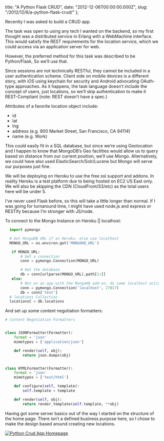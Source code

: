   title: "A Python Flask CRUD",
  date: "2012-12-06T00:00:00.000Z",
  slug: "/2012/12/6/a-python-flask-crud/"
};

Recently I was asked to build a CRUD app.

The task was open to using any tech I wanted on the backend,
so my first thought was a distributed service in Erlang with
a WebMachine interface. This would satisfy the REST
requirements for the location service, which we could access
via an application server for web.

However, the preferred method for this task was described to
be Python/Flask, So we’ll use that.

Since sessions are not technically RESTful, they cannot be
included in a user authentication scheme. Client side on
mobile devices is a different story, with iOS using keychain
for security and Android advocating OAuth-type approaches.
As it happens, the task language doesn’t include the concept
of users, just locations, so we’ll skip authentication to
make it REST-Compliant (note: REST doesn’t have a spec.)

Attributes of a favorite location object include:

- id
- lat
- lng
- address (e.g. 800 Market Street, San Francisco, CA 94114)
- name (e.g. Work)

This could easily fit in a SQL database, but since we’re
using Geolocation and I happen to know that MongoDB’s Geo
facilities would allow us to query based on distance from
our current position, we’ll use Mongo. Alternatively, we
could have also used ElasticSearch/Solr/Lucene but Mongo
will serve our purposes just fine.

We will be deploying on Heroku to use the free ssl support
and addons. In reality Heroku is a test platform due to
being hosted on EC2 US East only. We will also be skipping
the CDN (CloudFront/S3/etc) as the total users here will be
under 5.

I’ve never used Flask before, so this will take a little
longer than normal. If I was going for turnaround time, I
might have used node.js and express or RESTify because I’m
stronger with JS/node.

To connect to the Mongo Instance on Heroku || localhost:

```python
  import pymongo

  # Get MongoDB URL if on Heroku, else use localhost
  MONGO_URL = os.environ.get('MONGOHQ_URL')

   if MONGO_URL:
       # Get a connection
       conn = pymongo.Connection(MONGO_URL)

       # Get the database
       db = conn[urlparse(MONGO_URL).path[1:]]
   else:
       # Not on an app with the MongoHQ add-on, do some localhost action
       conn = pymongo.Connection('localhost', 27017)
       db = conn['test']
  # locations Collection
  locationsC = db.locations
```

And set up some content negotiation formatters:

```python
# Content Negotiation Formatters


class JSONFormatter(Formatter):
    format = 'json'
    mimetypes = ['application/json']

    def render(self, obj):
        return json.dumps(obj)


class HTMLFormatter(Formatter):
    format = 'json'
    mimetypes = ['text/html']

    def configure(self, template):
        self.template = template

    def render(self, obj):
        return render_template(self.template, **obj)
```

Having got some server basics out of the way I started on
the structure of the home page. There isn’t a defined
business purpose here, so I chose to make the design based
around creating new locations.

[![Python Crud App Homepage](http://res.cloudinary.com/diqzbm8lz/image/upload/h_174,w_300/v1428611529/Screen-shot-2013-01-18-at-8.31.37-AM_vtxjto.png)](http://www.christopherbiscardi.com/2012/12/06/a-python-flask-crud/screen-shot-2013-01-18-at-8-31-37-am/)
